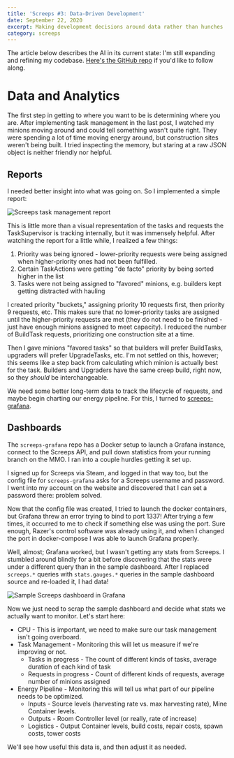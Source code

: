 ```yaml
---
title: 'Screeps #3: Data-Driven Development'
date: September 22, 2020
excerpt: Making development decisions around data rather than hunches
category: screeps
---
```


The article below describes the AI in its current state: I'm still expanding and refining my codebase. [Here's the GitHub repo](https://github.com/glitchassassin/screeps) if you'd like to follow along.

# Data and Analytics

The first step in getting to where you want to be is determining where you are. After implementing task management in the last post, I watched my minions moving around and could tell something wasn't quite right. They were spending a lot of time moving energy around, but construction sites weren't being built. I tried inspecting the memory, but staring at a raw JSON object is neither friendly nor helpful.

## Reports

I needed better insight into what was going on. So I implemented a simple report:

![Screeps task management report](/assets/images/screeps-report.png)

This is little more than a visual representation of the tasks and requests the TaskSupervisor is tracking internally, but it was immensely helpful. After watching the report for a little while, I realized a few things:

1. Priority was being ignored - lower-priority requests were being assigned when higher-priority ones had not been fulfilled.
2. Certain TaskActions were getting "de facto" priority by being sorted higher in the list
3. Tasks were not being assigned to "favored" minions, e.g. builders kept getting distracted with hauling

I created priority "buckets," assigning priority 10 requests first, then priority 9 requests, etc. This makes sure that no lower-priority tasks are assigned until the higher-priority requests are met (they do not need to be finished - just have enough minions assigned to meet capacity). I reduced the number of BuildTask requests, prioritizing one construction site at a time.

Then I gave minions "favored tasks" so that builders will prefer BuildTasks, upgraders will prefer UpgradeTasks, etc. I'm not settled on this, however; this seems like a step back from calculating which minion is actually best for the task. Builders and Upgraders have the same creep build, right now, so they _should_ be interchangeable.

We need some better long-term data to track the lifecycle of requests, and maybe begin charting our energy pipeline. For this, I turned to [screeps-grafana](https://github.com/screepers/screeps-grafana).

## Dashboards

The `screeps-grafana` repo has a Docker setup to launch a Grafana instance, connect to the Screeps API, and pull down statistics from your running branch on the MMO. I ran into a couple hurdles getting it set up.

I signed up for Screeps via Steam, and logged in that way too, but the config file for `screeps-grafana` asks for a Screeps username and password. I went into my account on the website and discovered that I can set a password there: problem solved.

Now that the config file was created, I tried to launch the docker containers, but Grafana threw an error trying to bind to port 1337! After trying a few times, it occurred to me to check if something else was using the port. Sure enough, Razer's control software was already using it, and when I changed the port in docker-compose I was able to launch Grafana properly.

Well, almost; Grafana worked, but I wasn't getting any stats from Screeps. I stumbled around blindly for a bit before discovering that the stats were under a different query than in the sample dashboard. After I replaced `screeps.*` queries with `stats.gauges.*` queries in the sample dashboard source and re-loaded it, I had data!

![Sample Screeps dashboard in Grafana](/assets/images/screeps-stats.png)

Now we just need to scrap the sample dashboard and decide what stats we actually want to monitor. Let's start here:

- CPU - This is important, we need to make sure our task management isn't going overboard.
- Task Management - Monitoring this will let us measure if we're improving or not.
  - Tasks in progress - The count of different kinds of tasks, average duration of each kind of task
  - Requests in progress - Count of different kinds of requests, average number of minions assigned
- Energy Pipeline - Monitoring this will tell us what part of our pipeline needs to be optimized.
  - Inputs - Source levels (harvesting rate vs. max harvesting rate), Mine Container levels.
  - Outputs - Room Controller level (or really, rate of increase)
  - Logistics - Output Container levels, build costs, repair costs, spawn costs, tower costs

We'll see how useful this data is, and then adjust it as needed.
